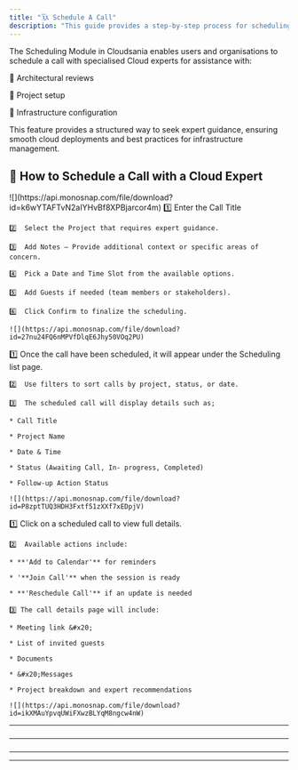 ```yaml
---
title: "🗓️📞 Schedule A Call"
description: "This guide provides a step-by-step process for scheduling a call with our specialised cloud architect."
---
```


<Note>
  The Scheduling Module in Cloudsania enables users and organisations to schedule a call with specialised Cloud experts for assistance with:

  📌 Architectural reviews

  📌 Project setup

  📌 Infrastructure configuration
</Note>

This feature provides a structured way to seek expert guidance, ensuring smooth cloud deployments and best practices for infrastructure management.

## 🎯  **How to Schedule a Call with a Cloud Expert**

<Steps>
  <Step title="Navigate to the Scheduling tab from the left-hand menu." icon="phone" iconType="solid" />

  <Step title="Click Schedule New Call (top right) or Create new schedule if no schedules exist." icon="phone" iconType="solid">
    ![](https://api.monosnap.com/file/download?id=k6wYTAFTvN2aIYHvBf8XPBjarcor4m)
  </Step>

  <Step title="Schedule a New Call By Providing the Call Details" icon="phone" iconType="solid">
    1️⃣  Enter the Call Title&#x20;

    2️⃣  Select the Project that requires expert guidance.

    3️⃣  Add Notes – Provide additional context or specific areas of concern.

    4️⃣  Pick a Date and Time Slot from the available options.

    5️⃣  Add Guests if needed (team members or stakeholders).

    6️⃣  Click Confirm to finalize the scheduling.

    ![](https://api.monosnap.com/file/download?id=27nu24FQ6nMPVfDlqE6Jhy50VOq2PU)
  </Step>

  <Step title="View Scheduled Calls" icon="phone" iconType="solid">
    1️⃣  Once the call have been scheduled, it will appear under the Scheduling list page.

    2️⃣  Use filters to sort calls by project, status, or date.

    3️⃣  The scheduled call will display details such as;

    * Call Title

    * Project Name

    * Date & Time

    * Status (Awaiting Call, In- progress, Completed)

    * Follow-up Action Status

    ![](https://api.monosnap.com/file/download?id=P8zptTUQ3HDH3Fxtf51zXXf7xEDpjV)
  </Step>

  <Step title="Manage Scheduled Calls" icon="phone" iconType="solid">
    1️⃣  Click on a scheduled call to view full details.

    2️⃣  Available actions include:

    * **'Add to Calendar'** for reminders

    * '**Join Call'** when the session is ready

    * **'Reschedule Call'** if an update is needed

    3️⃣ The call details page will include:

    * Meeting link &#x20;

    * List of invited guests

    * Documents

    * &#x20;Messages

    * Project breakdown and expert recommendations

    ![](https://api.monosnap.com/file/download?id=ikXMAuYpvqUWiFXwzBLYqM8ngcw4nW)
  </Step>
</Steps>

***

###

***

###

***

***

###